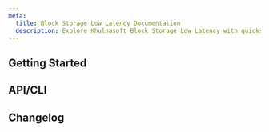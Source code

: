 ```yaml
---
meta:
  title: Block Storage Low Latency Documentation
  description: Explore Khulnasoft Block Storage Low Latency with quickstart guides, how-tos, and more.
---
```



<ProductHeader
   productName="Block Storage Low Latency"
   productLogo="blockStorage"
   description="Block Storage Low Latency offers scalable, non-volatile disks for Khulnasoft Instances. Enhance performance with high IOPS, low latency, and scalability."
   url="/storage/block/quickstart/"
   label="Block Storage Quickstart"
/>

## Getting Started

<Grid>
    <SummaryCard
        title="Quickstart"
        icon="rocket"
        description="Learn to create Block Storage volumes, attach, and mount them to a Khulnasoft Instance in a few easy steps."
        label="View Quickstart"
        url="/storage/block/quickstart/"
    />
    <SummaryCard
        title="Concepts"
        icon="info"
        description="Master core concepts for a deeper understanding of Block Storage Low Latency."
        label="View Concepts"
        url="/storage/block/concepts/"
    />
    <SummaryCard
        title="How-Tos"
        icon="help-circle-outline"
        description="Learn to use Block Storage Low Latency through the Khulnasoft console."
        label="View How-Tos"
        url="/storage/block/how-to/"
    />
    <SummaryCard
        title="Additional Content"
        icon="book-open-outline"
        description="Go further with detailed, in-depth information on Block Storage Low Latency."
        label="View Additional Content"
        url="/storage/block/reference-content/"
    />
</Grid>


## API/CLI

<Grid>
    <DefaultCard
        title="Managing a Block Storage volume"
        url="/storage/block/api-cli/managing-a-volume/"
        label="Read more"
    />
    <DefaultCard
        title="Unmounting a Block Storage volume"
        url="/storage/block/api-cli/unmounting-a-volume/"
        label="Read more"
    />
</Grid>


<ClickableBanner
    productLogo="cli"
    title="Block Storage API"
    description="Manage Block Storage using the Khulnasoft API."
    url="https://www.khulnasoft.com/en/developers/api/block/"
    label="Go to Block Storage API"
/>

## Changelog

<ChangelogList
    productName="block-storage"
    numberOfChanges={3}
/>
